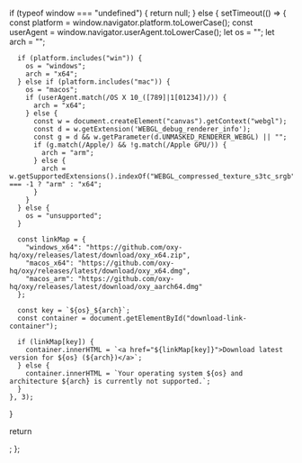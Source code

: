   if (typeof window === "undefined") {
    return null;
  } else {
    setTimeout(() => {
      const platform = window.navigator.platform.toLowerCase();
      const userAgent = window.navigator.userAgent.toLowerCase();
      let os = "";
      let arch = "";

      if (platform.includes("win")) {
        os = "windows";
        arch = "x64";
      } else if (platform.includes("mac")) {
        os = "macos";
        if (userAgent.match(/OS X 10_([789]|1[01234])/)) {
          arch = "x64";
        } else {
          const w = document.createElement("canvas").getContext("webgl");
          const d = w.getExtension('WEBGL_debug_renderer_info');
          const g = d && w.getParameter(d.UNMASKED_RENDERER_WEBGL) || "";
          if (g.match(/Apple/) && !g.match(/Apple GPU/)) {
            arch = "arm";
          } else {
            arch = w.getSupportedExtensions().indexOf("WEBGL_compressed_texture_s3tc_srgb") === -1 ? "arm" : "x64";
          }
        }
      } else {
        os = "unsupported";
      }

      const linkMap = {
        "windows_x64": "https://github.com/oxy-hq/oxy/releases/latest/download/oxy_x64.zip",
        "macos_x64": "https://github.com/oxy-hq/oxy/releases/latest/download/oxy_x64.dmg",
        "macos_arm": "https://github.com/oxy-hq/oxy/releases/latest/download/oxy_aarch64.dmg"
      };

      const key = `${os}_${arch}`;
      const container = document.getElementById("download-link-container");

      if (linkMap[key]) {
        container.innerHTML = `<a href="${linkMap[key]}">Download latest version for ${os} (${arch})</a>`;
      } else {
        container.innerHTML = `Your operating system ${os} and architecture ${arch} is currently not supported.`;
      }
    }, 3);
  }

  return <div id="download-link-container"></div>;
};
